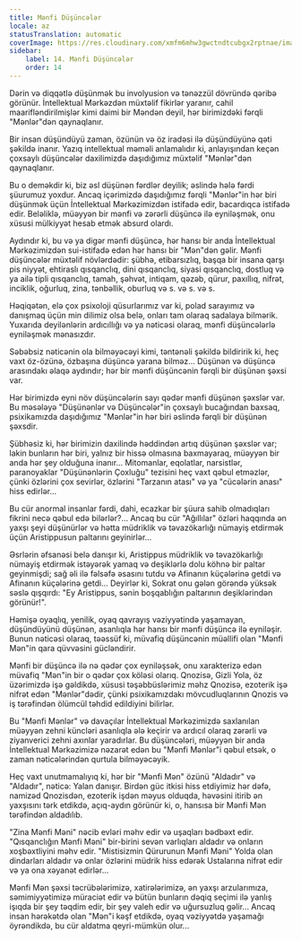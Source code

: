 ```yaml
---
title: Mənfi Düşüncələr
locale: az
statusTranslation: automatic
coverImage: https://res.cloudinary.com/xmfm6mhw3gwctndtcubgx2rptnae/image/upload/v1740468922/small_cover_tratado_de_psicologia_revolucionaria_a4c0dca4e0.webp
sidebar:
    label: 14. Mənfi Düşüncələr
    order: 14
---
```

Dərin və diqqətlə düşünmək bu involyusion və tənəzzül dövründə qəribə görünür. İntellektual Mərkəzdən müxtəlif fikirlər yaranır, cahil maarifləndirilmişlər kimi daimi bir Məndən deyil, hər birimizdəki fərqli "Mənlər"dən qaynaqlanır.

Bir insan düşündüyü zaman, özünün və öz iradəsi ilə düşündüyünə qəti şəkildə inanır. Yazıq intellektual məməli anlamalıdır ki, anlayışından keçən çoxsaylı düşüncələr daxilimizdə daşıdığımız müxtəlif "Mənlər"dən qaynaqlanır.

Bu o deməkdir ki, biz əsl düşünən fərdlər deyilik; əslində hələ fərdi şüurumuz yoxdur. Ancaq içərimizdə daşıdığımız fərqli "Mənlər"in hər biri düşünmək üçün İntellektual Mərkəzimizdən istifadə edir, bacardıqca istifadə edir. Beləliklə, müəyyən bir mənfi və zərərli düşüncə ilə eyniləşmək, onu xüsusi mülkiyyət hesab etmək absurd olardı.

Aydındır ki, bu və ya digər mənfi düşüncə, hər hansı bir anda İntellektual Mərkəzimizdən sui-istifadə edən hər hansı bir "Mən"dən gəlir. Mənfi düşüncələr müxtəlif növlərdədir: şübhə, etibarsızlıq, başqa bir insana qarşı pis niyyət, ehtiraslı qısqanclıq, dini qısqanclıq, siyasi qısqanclıq, dostluq və ya ailə tipli qısqanclıq, tamah, şəhvət, intiqam, qəzəb, qürur, paxıllıq, nifrət, inciklik, oğurluq, zina, tənbəllik, oburluq və s. və s. və s.

Həqiqətən, elə çox psixoloji qüsurlarımız var ki, polad sarayımız və danışmaq üçün min dilimiz olsa belə, onları tam olaraq sadalaya bilmərik. Yuxarıda deyilənlərin ardıcıllığı və ya nəticəsi olaraq, mənfi düşüncələrlə eyniləşmək mənasızdır.

Səbəbsiz nəticənin ola bilməyəcəyi kimi, təntənəli şəkildə bildiririk ki, heç vaxt öz-özünə, özbaşına düşüncə yarana bilməz... Düşünən və düşüncə arasındakı əlaqə aydındır; hər bir mənfi düşüncənin fərqli bir düşünən şəxsi var.

Hər birimizdə eyni növ düşüncələrin sayı qədər mənfi düşünən şəxslər var. Bu məsələyə "Düşünənlər və Düşüncələr"in çoxsaylı bucağından baxsaq, psixikamızda daşıdığımız "Mənlər"in hər biri əslində fərqli bir düşünən şəxsdir.

Şübhəsiz ki, hər birimizin daxilində həddindən artıq düşünən şəxslər var; lakin bunların hər biri, yalnız bir hissə olmasına baxmayaraq, müəyyən bir anda hər şey olduğuna inanır... Mitomanlar, eqolatlar, narsistlər, paranoyaklar "Düşünənlərin Çoxluğu" tezisini heç vaxt qəbul etməzlər, çünki özlərini çox sevirlər, özlərini "Tarzanın atası" və ya "cücələrin anası" hiss edirlər...

Bu cür anormal insanlar fərdi, dahi, ecazkar bir şüura sahib olmadıqları fikrini necə qəbul edə bilərlər?... Ancaq bu cür "Ağıllılar" özləri haqqında ən yaxşı şeyi düşünürlər və hətta müdriklik və təvazökarlığı nümayiş etdirmək üçün Aristippusun paltarını geyinirlər...

Əsrlərin əfsanəsi belə danışır ki, Aristippus müdriklik və təvazökarlığı nümayiş etdirmək istəyərək yamaq və deşiklərlə dolu köhnə bir paltar geyinmişdi; sağ əli ilə fəlsəfə əsasını tutdu və Afinanın küçələrinə getdi və Afinanın küçələrinə getdi... Deyirlər ki, Sokrat onu gələn görəndə yüksək səslə qışqırdı: "Ey Aristippus, sənin boşqablığın paltarının deşiklərindən görünür!".

Həmişə oyaqlıq, yenilik, oyaq qavrayış vəziyyətində yaşamayan, düşündüyünü düşünən, asanlıqla hər hansı bir mənfi düşüncə ilə eyniləşir. Bunun nəticəsi olaraq, təəssüf ki, müvafiq düşüncənin müəllifi olan "Mənfi Mən"in qara qüvvəsini gücləndirir.

Mənfi bir düşüncə ilə nə qədər çox eyniləşsək, onu xarakterizə edən müvafiq "Mən"in bir o qədər çox köləsi olarıq. Qnozisə, Gizli Yola, öz üzərimizdə işə gəldikdə, xüsusi təşəbbüslərimiz məhz Qnozisə, ezoterik işə nifrət edən "Mənlər"dədir, çünki psixikamızdakı mövcudluqlarının Qnozis və iş tərəfindən ölümcül təhdid edildiyini bilirlər.

Bu "Mənfi Mənlər" və davaçılar İntellektual Mərkəzimizdə saxlanılan müəyyən zehni küncləri asanlıqla ələ keçirir və ardıcıl olaraq zərərli və ziyanverici zehni axınlar yaradırlar. Bu düşüncələri, müəyyən bir anda İntellektual Mərkəzimizə nəzarət edən bu "Mənfi Mənlər"i qəbul etsək, o zaman nəticələrindən qurtula bilməyəcəyik.

Heç vaxt unutmamalıyıq ki, hər bir "Mənfi Mən" özünü "Aldadır" və "Aldadır", nəticə: Yalan danışır. Birdən güc itkisi hiss etdiyimiz hər dəfə, namizəd Qnozisdən, ezoterik işdən məyus olduqda, həvəsini itirib ən yaxşısını tərk etdikdə, açıq-aydın görünür ki, o, hansısa bir Mənfi Mən tərəfindən aldadılıb.

"Zina Mənfi Məni" nəcib evləri məhv edir və uşaqları bədbəxt edir. "Qısqanclığın Mənfi Məni" bir-birini sevən varlıqları aldadır və onların xoşbəxtliyini məhv edir. "Mistisizmin Qürurunun Mənfi Məni" Yolda olan dindarları aldadır və onlar özlərini müdrik hiss edərək Ustalarına nifrət edir və ya ona xəyanət edirlər...

Mənfi Mən şəxsi təcrübələrimizə, xatirələrimizə, ən yaxşı arzularımıza, səmimiyyətimizə müraciət edir və bütün bunların dəqiq seçimi ilə yanlış işıqda bir şey təqdim edir, bir şey valeh edir və uğursuzluq gəlir... Ancaq insan hərəkətdə olan "Mən"i kəşf etdikdə, oyaq vəziyyətdə yaşamağı öyrəndikdə, bu cür aldatma qeyri-mümkün olur...

